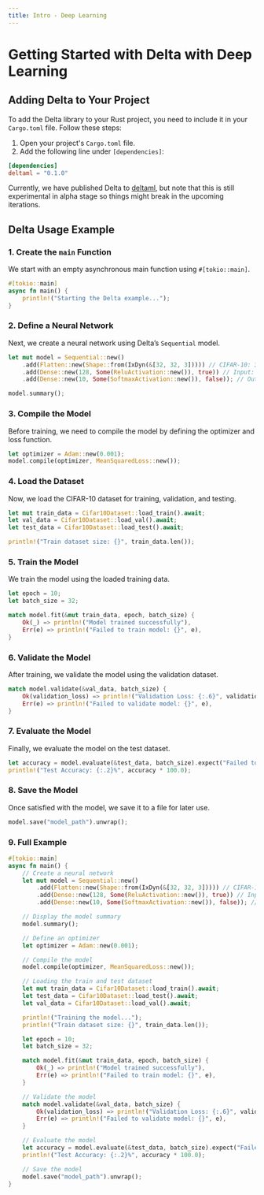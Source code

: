 ```yaml
---
title: Intro - Deep Learning
---
```


# Getting Started with Delta with Deep Learning

## Adding Delta to Your Project

To add the Delta library to your Rust project, you need to include it in your
`Cargo.toml` file. Follow these steps:

1. Open your project's `Cargo.toml` file.
2. Add the following line under `[dependencies]`:

```toml title="Cargo.toml"
[dependencies]
deltaml = "0.1.0"
```

Currently, we have published Delta to [deltaml](https://crates.io/crates/deltaml), but note that this is still
experimental in alpha stage so things might break in the upcoming iterations.

## Delta Usage Example

### 1. Create the `main` Function

We start with an empty asynchronous main function using `#[tokio::main]`.

```rust title="src/main.rs"
#[tokio::main]
async fn main() {
    println!("Starting the Delta example...");
}
```

### 2. Define a Neural Network

Next, we create a neural network using Delta’s `Sequential` model.

```rust title="src/main.rs"
let mut model = Sequential::new()
    .add(Flatten::new(Shape::from(IxDyn(&[32, 32, 3])))) // CIFAR-10: 32x32x3 -> 3072
    .add(Dense::new(128, Some(ReluActivation::new()), true)) // Input: 3072, Output: 128
    .add(Dense::new(10, Some(SoftmaxActivation::new()), false)); // Output: 10 classes

model.summary();
```

### 3. Compile the Model

Before training, we need to compile the model by defining the optimizer and loss function.

```rust title="src/main.rs"
let optimizer = Adam::new(0.001);
model.compile(optimizer, MeanSquaredLoss::new());
```

### 4. Load the Dataset

Now, we load the CIFAR-10 dataset for training, validation, and testing.

```rust title="src/main.rs"
let mut train_data = Cifar10Dataset::load_train().await;
let val_data = Cifar10Dataset::load_val().await;
let test_data = Cifar10Dataset::load_test().await;

println!("Train dataset size: {}", train_data.len());
```

### 5. Train the Model

We train the model using the loaded training data.

```rust title="src/main.rs"
let epoch = 10;
let batch_size = 32;

match model.fit(&mut train_data, epoch, batch_size) {
    Ok(_) => println!("Model trained successfully"),
    Err(e) => println!("Failed to train model: {}", e),
}
```

### 6. Validate the Model

After training, we validate the model using the validation dataset.

```rust title="src/main.rs"
match model.validate(&val_data, batch_size) {
    Ok(validation_loss) => println!("Validation Loss: {:.6}", validation_loss),
    Err(e) => println!("Failed to validate model: {}", e),
}
```

### 7. Evaluate the Model

Finally, we evaluate the model on the test dataset.

```rust title="src/main.rs"
let accuracy = model.evaluate(&test_data, batch_size).expect("Failed to evaluate the model");
println!("Test Accuracy: {:.2}%", accuracy * 100.0);
```

### 8. Save the Model

Once satisfied with the model, we save it to a file for later use.

```rust title="src/main.rs"
model.save("model_path").unwrap();
```

### 9. Full Example

```rust title="src/main.rs"
#[tokio::main]
async fn main() {
    // Create a neural network
    let mut model = Sequential::new()
        .add(Flatten::new(Shape::from(IxDyn(&[32, 32, 3])))) // CIFAR-10: 32x32x3 -> 3072
        .add(Dense::new(128, Some(ReluActivation::new()), true)) // Input: 3072, Output: 128
        .add(Dense::new(10, Some(SoftmaxActivation::new()), false)); // Output: 10 classes

    // Display the model summary
    model.summary();

    // Define an optimizer
    let optimizer = Adam::new(0.001);

    // Compile the model
    model.compile(optimizer, MeanSquaredLoss::new());

    // Loading the train and test dataset
    let mut train_data = Cifar10Dataset::load_train().await;
    let test_data = Cifar10Dataset::load_test().await;
    let val_data = Cifar10Dataset::load_val().await;

    println!("Training the model...");
    println!("Train dataset size: {}", train_data.len());

    let epoch = 10;
    let batch_size = 32;

    match model.fit(&mut train_data, epoch, batch_size) {
        Ok(_) => println!("Model trained successfully"),
        Err(e) => println!("Failed to train model: {}", e),
    }

    // Validate the model
    match model.validate(&val_data, batch_size) {
        Ok(validation_loss) => println!("Validation Loss: {:.6}", validation_loss),
        Err(e) => println!("Failed to validate model: {}", e),
    }

    // Evaluate the model
    let accuracy = model.evaluate(&test_data, batch_size).expect("Failed to evaluate the model");
    println!("Test Accuracy: {:.2}%", accuracy * 100.0);

    // Save the model
    model.save("model_path").unwrap();
}
```

